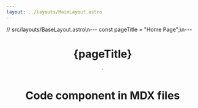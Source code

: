 ```yaml
---
layout: ../layouts/MainLayout.astro
---
```


// src/layouts/BaseLayout.astro\n---
const pageTitle = "Home Page";\n---
<html lang="en">
  <head>
    <meta charset="utf-8" />
    <link rel="icon" type="image/svg+xml" href="/favicon.svg" />
    <meta name="viewport" content="width=device-width" />
    <meta name="generator" content={Astro.generator} />
    <title>{pageTitle}</title>
  </head>
  <body>
    <Header />
    <h1>{pageTitle}</h1>
    <slot />
    <Footer />
    <script>
    </script>
  </body>
</html>
`

# Code component in MDX files

<Code code={someCode} lang="astro" meta="ins={19} collapse={2-7}" collapse="10-14" />
